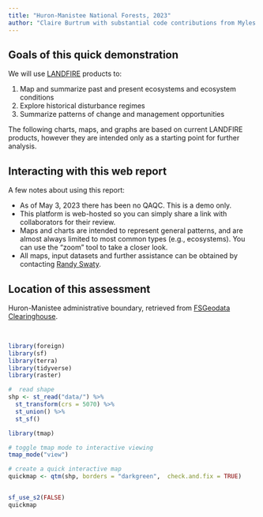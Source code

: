 ```yaml
---
title: "Huron-Manistee National Forests, 2023"
author: "Claire Burtrum with substantial code contributions from Myles Walimaa"
---
```


## Goals of this quick demonstration

We will use [LANDFIRE](https://landfire.gov/){target="blank"} products to:

1. Map and summarize past and present ecosystems and ecosystem conditions
2. Explore historical disturbance regimes
3. Summarize patterns of change and management opportunities


The following charts, maps, and graphs are based on current LANDFIRE products, however they are intended only as a starting point for further analysis. 


## Interacting with this web report
A few notes about using this report:

* As of May 3, 2023 there has been no QAQC.  This is a demo only.
* This platform is web-hosted so you can simply share a link with collaborators for their review.  
* Maps and charts are intended to represent general patterns, and are almost always limited to most common types (e.g., ecosystems).  You can use the "zoom" tool to take a closer look.
* All maps, input datasets and further assistance can be obtained by contacting [Randy Swaty](mailto:rswaty@tnc.org).


## Location of this assessment
Huron-Manistee administrative boundary, retrieved from [FSGeodata Clearinghouse](https://data.fs.usda.gov/geodata/edw/datasets.php?dsetCategory=boundaries){target="blank"}.


<br>

```r

library(foreign)
library(sf)
library(terra)
library(tidyverse)
library(raster)


```


```r
#  read shape
shp <- st_read("data/") %>% 
  st_transform(crs = 5070) %>%
  st_union() %>%
  st_sf()
```

```r
library(tmap)

# toggle tmap mode to interactive viewing
tmap_mode("view")

# create a quick interactive map
quickmap <- qtm(shp, borders = "darkgreen",  check.and.fix = TRUE)


sf_use_s2(FALSE)
quickmap



```


